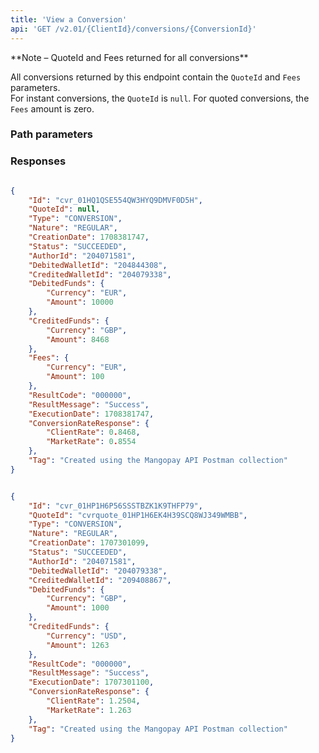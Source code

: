 ```yaml
---
title: 'View a Conversion'  
api: 'GET /v2.01/{ClientId}/conversions/{ConversionId}'  
---
```


  

<Note>  
**Note – QuoteId and Fees returned for all conversions** 
  
All conversions returned by this endpoint contain the `QuoteId` and `Fees` parameters.   
For instant conversions, the `QuoteId` is `null`. For quoted conversions, the `Fees` amount is zero.  
</Note>  

### Path parameters  

<ConversionId />  

### Responses  

<AccordionGroup><Accordion title="200 - Instant conversion">  

<IdResponse />  

<QuoteIdResponse />  

<Type9Response />  

<NatureResponse />  

<CreationDateResponse />  

<Status2Response />  

<AuthorId4Response />  

<DebitedWalletId2Response />  

<CreditedWalletId3Response />  

<DebitedFundsResponse />  

<CreditedFundsResponse />  

<Fees11Response />  

<ResultCodeResponse />  

<ResultMessageResponse />  

<ExecutionDateResponse />  

<ConversionRateResponseResponse />  

<Tag2Response /></Accordion><Accordion title="200 - Quoted conversion">  

<IdResponse />  

<QuoteIdResponse />  

<Type9Response />  

<NatureResponse />  

<CreationDateResponse />  

<Status2Response />  

<AuthorId4Response />  

<DebitedWalletId2Response />  

<CreditedWalletId3Response />  

<DebitedFundsResponse />  

<CreditedFundsResponse />  

<Fees11Response />  

<ResultCodeResponse />  

<ResultMessageResponse />  

<ExecutionDateResponse />  

<ConversionRateResponseResponse />  

<TagResponse /></Accordion></AccordionGroup>  

<ResponseExample>  

```json 200 - Instant conversion  

{
    "Id": "cvr_01HQ1QSE554QW3HYQ9DMVF0D5H",
    "QuoteId": null,
    "Type": "CONVERSION",
    "Nature": "REGULAR",
    "CreationDate": 1708381747,
    "Status": "SUCCEEDED",
    "AuthorId": "204071581",
    "DebitedWalletId": "204844308",
    "CreditedWalletId": "204079338",
    "DebitedFunds": {
        "Currency": "EUR",
        "Amount": 10000
    },
    "CreditedFunds": {
        "Currency": "GBP",
        "Amount": 8468
    },
    "Fees": {
        "Currency": "EUR",
        "Amount": 100
    },
    "ResultCode": "000000",
    "ResultMessage": "Success",
    "ExecutionDate": 1708381747,
    "ConversionRateResponse": {
        "ClientRate": 0.8468,
        "MarketRate": 0.8554
    },
    "Tag": "Created using the Mangopay API Postman collection"
}  
 ```  

```json 200 - Quoted conversion  

{
    "Id": "cvr_01HP1H6P56SSSTBZK1K9THFP79",
    "QuoteId": "cvrquote_01HP1H6EK4H39SCQ8WJ349WMBB",
    "Type": "CONVERSION",
    "Nature": "REGULAR",
    "CreationDate": 1707301099,
    "Status": "SUCCEEDED",
    "AuthorId": "204071581",
    "DebitedWalletId": "204079338",
    "CreditedWalletId": "209408867",
    "DebitedFunds": {
        "Currency": "GBP",
        "Amount": 1000
    },
    "CreditedFunds": {
        "Currency": "USD",
        "Amount": 1263
    },
    "ResultCode": "000000",
    "ResultMessage": "Success",
    "ExecutionDate": 1707301100,
    "ConversionRateResponse": {
        "ClientRate": 1.2504,
        "MarketRate": 1.263
    },
    "Tag": "Created using the Mangopay API Postman collection"
}  
 ```  

</ResponseExample>